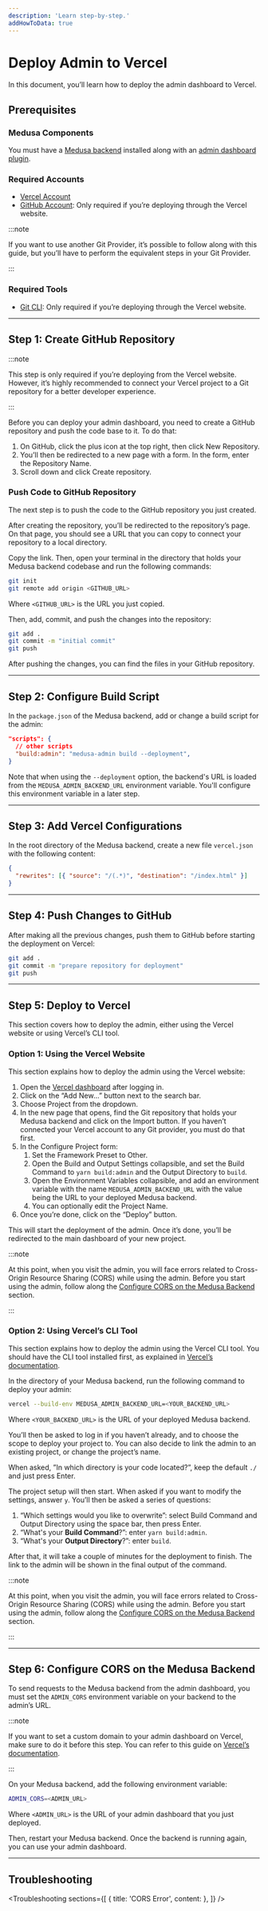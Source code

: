 ---
description: 'Learn step-by-step.'
addHowToData: true
---


# Deploy Admin to Vercel

In this document, you’ll learn how to deploy the admin dashboard to Vercel.

## Prerequisites

### Medusa Components

You must have a [Medusa backend](../../development/backend/install.mdx) installed along with an [admin dashboard plugin](../../admin/quickstart.mdx).

### Required Accounts

- [Vercel Account](https://vercel.com/)
- [GitHub Account](https://github.com/): Only required if you’re deploying through the Vercel website.

:::note

If you want to use another Git Provider, it’s possible to follow along with this guide, but you’ll have to perform the equivalent steps in your Git Provider.

:::

### Required Tools

- [Git CLI](../../development/backend/prepare-environment.mdx#git): Only required if you’re deploying through the Vercel website.

---

## Step 1: Create GitHub Repository

:::note

This step is only required if you’re deploying from the Vercel website. However, it’s highly recommended to connect your Vercel project to a Git repository for a better developer experience.

:::

Before you can deploy your admin dashboard, you need to create a GitHub repository and push the code base to it. To do that:

1. On GitHub, click the plus icon at the top right, then click New Repository.
2. You’ll then be redirected to a new page with a form. In the form, enter the Repository Name.
3. Scroll down and click Create repository.

### Push Code to GitHub Repository

The next step is to push the code to the GitHub repository you just created.

After creating the repository, you’ll be redirected to the repository’s page. On that page, you should see a URL that you can copy to connect your repository to a local directory.

Copy the link. Then, open your terminal in the directory that holds your Medusa backend codebase and run the following commands:

```bash
git init
git remote add origin <GITHUB_URL>
```

Where `<GITHUB_URL>` is the URL you just copied.

Then, add, commit, and push the changes into the repository:

```bash
git add .
git commit -m "initial commit"
git push
```

After pushing the changes, you can find the files in your GitHub repository.

---

## Step 2: Configure Build Script

In the `package.json` of the Medusa backend, add or change a build script for the admin:

```json
"scripts": {
  // other scripts
  "build:admin": "medusa-admin build --deployment",
}
```

Note that when using the `--deployment` option, the backend's URL is loaded from the `MEDUSA_ADMIN_BACKEND_URL` environment variable. You'll configure this environment variable in a later step.

---

## Step 3: Add Vercel Configurations

In the root directory of the Medusa backend, create a new file `vercel.json` with the following content:

```json
{
  "rewrites": [{ "source": "/(.*)", "destination": "/index.html" }]
}
```

---

## Step 4: Push Changes to GitHub

After making all the previous changes, push them to GitHub before starting the deployment on Vercel:

```bash
git add .
git commit -m "prepare repository for deployment"
git push
```

---

## Step 5: Deploy to Vercel

This section covers how to deploy the admin, either using the Vercel website or using Vercel’s CLI tool.

### Option 1: Using the Vercel Website

This section explains how to deploy the admin using the Vercel website:

1. Open the [Vercel dashboard](https://vercel.com/dashboard) after logging in.
2. Click on the “Add New…” button next to the search bar.
3. Choose Project from the dropdown.
4. In the new page that opens, find the Git repository that holds your Medusa backend and click on the Import button. If you haven’t connected your Vercel account to any Git provider, you must do that first.
5. In the Configure Project form:
    1. Set the Framework Preset to Other.
    2. Open the Build and Output Settings collapsible, and set the Build Command to `yarn build:admin` and the Output Directory to `build`.
    3. Open the Environment Variables collapsible, and add an environment variable with the name `MEDUSA_ADMIN_BACKEND_URL` with the value being the URL to your deployed Medusa backend.
    4. You can optionally edit the Project Name.
6. Once you’re done, click on the “Deploy” button.

This will start the deployment of the admin. Once it’s done, you’ll be redirected to the main dashboard of your new project.

:::note

At this point, when you visit the admin, you will face errors related to Cross-Origin Resource Sharing (CORS) while using the admin. Before you start using the admin, follow along the [Configure CORS on the Medusa Backend](#step-6-configure-cors-on-the-medusa-backend) section.

:::

### Option 2: Using Vercel’s CLI Tool

This section explains how to deploy the admin using the Vercel CLI tool. You should have the CLI tool installed first, as explained in [Vercel’s documentation](https://vercel.com/docs/cli).

In the directory of your Medusa backend, run the following command to deploy your admin:

```bash
vercel --build-env MEDUSA_ADMIN_BACKEND_URL=<YOUR_BACKEND_URL>
```

Where `<YOUR_BACKEND_URL>` is the URL of your deployed Medusa backend.

You’ll then be asked to log in if you haven’t already, and to choose the scope to deploy your project to. You can also decide to link the admin to an existing project, or change the project’s name.

When asked, ”In which directory is your code located?”, keep the default `./` and just press Enter.

The project setup will then start. When asked if you want to modify the settings, answer `y`. You’ll then be asked a series of questions:

1. “Which settings would you like to overwrite”: select Build Command and Output Directory using the space bar, then press Enter.
2. “What's your **Build Command**?”: enter `yarn build:admin`.
3. “What's your **Output Directory**?”: enter `build`.

After that, it will take a couple of minutes for the deployment to finish. The link to the admin will be shown in the final output of the command.

:::note

At this point, when you visit the admin, you will face errors related to Cross-Origin Resource Sharing (CORS) while using the admin. Before you start using the admin, follow along the [Configure CORS on the Medusa Backend](#step-6-configure-cors-on-the-medusa-backend) section.

:::

---

## Step 6: Configure CORS on the Medusa Backend

To send requests to the Medusa backend from the admin dashboard, you must set the `ADMIN_CORS` environment variable on your backend to the admin’s URL.

:::note

If you want to set a custom domain to your admin dashboard on Vercel, make sure to do it before this step. You can refer to this guide on [Vercel’s documentation](https://vercel.com/docs/concepts/projects/domains/add-a-domain).

:::

On your Medusa backend, add the following environment variable:

```bash
ADMIN_CORS=<ADMIN_URL>
```

Where `<ADMIN_URL>` is the URL of your admin dashboard that you just deployed.

Then, restart your Medusa backend. Once the backend is running again, you can use your admin dashboard.

---

## Troubleshooting

<Troubleshooting
  sections={[
    {
      title: 'CORS Error',
      content: <CorsErrorSection />
    },
  ]}
/>
